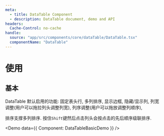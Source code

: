 ```yaml
---
meta:
  - title: DataTable Component
  - description: DataTable document, demo and API
headers:
  Cache-Control: no-cache
handle:
  source: "app/src/components/core/dataTable/DataTable.tsx"
  componentName: "DataTable"
---
```



# 使用

## 基本

DataTable 默认启用的功能: 固定表头行, 多列排序, 显示边框, 隐藏/显示列, 列宽调整(用户可以拖拉列头调整列宽), 列序调整(用户可以拖放调整列顺序),

排序支撑多列排序. 按住`Shift`键然后点击列头会按点击的先后顺序级联排序.

<Demo data={{ Component: DataTableBasicDemo }} />
